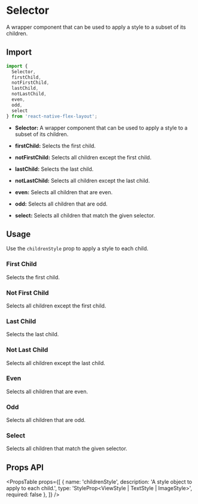 
# Selector

A wrapper component that can be used to apply a style to a subset of its children.

## Import

```js
import {
  Selector,
  firstChild,
  notFirstChild,
  lastChild,
  notLastChild,
  even,
  odd,
  select
} from 'react-native-flex-layout';
```

- **Selector:** A wrapper component that can be used to apply a style to a subset of its children.


- **firstChild:** Selects the first child.
- **notFirstChild:** Selects all children except the first child.
- **lastChild:** Selects the last child.
- **notLastChild:** Selects all children except the last child.
- **even:** Selects all children that are even.
- **odd:** Selects all children that are odd.
- **select:** Selects all children that match the given selector.

## Usage

Use the `childrenStyle` prop to apply a style to each child.

### First Child

Selects the first child.

### Not First Child

Selects all children except the first child.

### Last Child

Selects the last child.

### Not Last Child

Selects all children except the last child.

### Even

Selects all children that are even.

### Odd

Selects all children that are odd.

### Select

Selects all children that match the given selector.

## Props API

<PropsTable
  props={[
    {
      name: 'childrenStyle',
      description: 'A style object to apply to each child.',
      type: 'StyleProp<ViewStyle | TextStyle | ImageStyle>',
      required: false
    },
  ]}
/>
